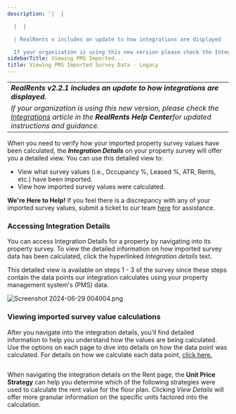 ```yaml
---
description: '|  |

  |  |

  | RealRents v includes an update to how integrations are displayed

  If your organization is using this new version please check the Integrationskbar...'
sidebarTitle: Viewing PMS Imported...
title: Viewing PMS Imported Survey Data - Legacy
---
```


|  |
| --- |
| ***RealRents v2.2.1 includes an update to how integrations are displayed.***
*If your organization is using this new version, please check the* [*Integrations*](kb://article/zendesk:radix:38096760080397) *article in the **RealRents Help Center**for updated instructions and guidance.* |


 When you need to verify how your imported property survey values have been
 calculated,
 the ***Integration Details*** on your property survey
 will
 offer you a detailed view. You can use this detailed view to:
 


* View what survey values (i.e., Occupancy %, Leased %, ATR, Rents, etc.)
 have
 been imported.
* View how imported survey values were calculated.



**We're Here to Help!** If you feel there is a discrepancy with any of your imported survey values, submit a ticket to our team [here](https://help.radix.com/hc/en-us/requests/new) for assistance. 
 



### Accessing Integration Details



 You can access Integration Details for a property by navigating into its
 property
 survey. To view the detailed information on how imported survey data has
 been
 calculated, click the hyperlinked *Integration details* text. 
 

This detailed view is available on steps 1 - 3 of the survey since these steps contain the data points our integration calculates using your property management system's (PMS) data. 

<Frame>
  <img src="/images/radix/abe0961ea2c14c55c114648f2e4e81f00267d8d9.png" alt="Screenshot 2024-06-29 004004.png" />
</Frame>

### Viewing imported survey value calculations

After you navigate into the integration details, you'll find detailed information to help you understand how the values are being calculated. Use the options on each page to dive into details on how the data point was calculated. For details on how we calculate each data point, [click here.](kb://article/zendesk:radix:24303786708621)

<Frame>
  <img src="/images/radix/22ca5f490489c0423cd71a5bc33fcf57a83d4848.png" alt="" />
</Frame>

When navigating the integration details on the Rent page, the **Unit Price Strategy** can help you determine which of the following strategies were used to calculate the rent value for the floor plan. Clicking *View Details* will offer more granular information on the specific units factored into the calculation. 

<Frame>
  <img src="/images/radix/1ee8dec205ffd72a215b58122970dd2898c1b3f8.png" alt="" />
</Frame>

<Steps>
  <Step title="**Asking Rents:** When units are available, Radix reflects the average asking rent (including amenities) of all units within the unit type that are becoming available in the next 60 days.">
  </Step>
  <Step title="**Achieved Rents:** If no units are available, Radix reflects the average achieved rent (including amenities) for all units within the unit type that have been leased in the last 30 days, and move-ins scheduled for the next 60 days.">
  </Step>
  <Step title="**Market Rents:** If achieved rents are unavailable, Radix reflects the average market rent (including amenities) for all units within the unit type.">
  </Step>
</Steps>
